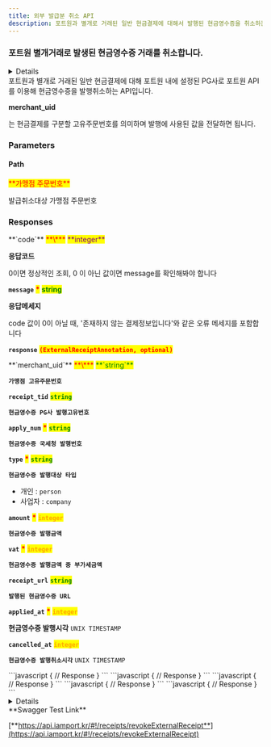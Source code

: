 ```yaml
---
title: 외부 발급분 취소 API
description: 포트원과 별개로 거래된 일반 현금결제에 대해서 발행된 현금영수증을 취소하는 API 입니다
---
```





### 포트원 별개거래로 발생된 현금영수증 거래를 취소합니다.

<Details>
<p slot="summary"><strong>지원되는 PG사</strong> 확인하기</p>

* **KG 이니시스**
* **NHN KCP**
* **헥토파이낸셜 (세틀뱅크)**
* **(구) 나이스페이먼츠**
* **KICC**
* **(신) 스마트로**
* **(신) 나이사스페이먼츠**
* **웰컴페이먼츠**

</Details>

<Swagger method="delete" path="/receipts/external/{merchant_uid}" baseUrl="https://api.iamport.kr" summary="포트원에서 발급하지 않은 PG발급 거래를 취소합니다.">
<SwaggerDescription>
포트원과 별개로 거래된 일반 현금결제에 대해 포트원 내에 설정된 PG사로 포트원 API를 이용해 현금영수증을 발행취소하는 API입니다. 

**merchant_uid**

는 현금결제를 구분할 고유주문번호를 의미하며 발행에 사용된 값을 전달하면 됩니다.

</SwaggerDescription>

### Parameters

#### Path

<SwaggerParameter name="merchant_uid" type="String" required="true">
<mark style="color:red;">**가맹점 주문번호**</mark>

발급취소대상 가맹점 주문번호

</SwaggerParameter>


### Responses

<SwaggerResponse status="200: OK" description="성공">
<Tabs>
<Tab title="ExternalReceiptResponse">
**`code`** <mark style="color:red;">**\***</mark> <mark style="color:purple;">**integer**</mark>

**응답코드**

0이면 정상적인 조회, 0 이 아닌 값이면 message를 확인해봐야 합니다



**`message`** <mark style="color:red;">**\***</mark> <mark style="color:green;">**string**</mark>

**응답메세지**

code 값이 0이 아닐 때, '존재하지 않는 결제정보입니다'와 같은 오류 메세지를 포함합니다



**`response`** <mark style="color:red;">**`(ExternalReceiptAnnotation, optional)`**</mark>

</Tab>
</Tabs>

<Tabs>
<Tab title="ExternalReceiptAnnotation">
**`merchant_uid`** <mark style="color:red;">**\***</mark> <mark style="color:green;">**`string`**</mark>

**`가맹점 고유주문번호`**



**`receipt_tid`** <mark style="color:green;">**`string`**</mark>

**`현금영수증 PG사 발행고유번호`**



**`apply_num`** <mark style="color:red;">**\***</mark> <mark style="color:green;">**`string`**</mark>

**`현금영수증 국세청 발행번호`**



**`type`** <mark style="color:red;">**\***</mark> <mark style="color:green;">**`string`**</mark>

**`현금영수증 발행대상 타입`**

* 개인 : `person`
* 사업자 : `company`



**`amount`** <mark style="color:red;">**\***</mark> <mark style="color:orange;">**`integer`**</mark>

**`현금영수증 발행금액`**



**`vat`** <mark style="color:red;">**\***</mark> <mark style="color:orange;">**`integer`**</mark>

**`현금영수증 발행금액 중 부가세금액`**



**`receipt_url`** <mark style="color:green;">**`string`**</mark>

**`발행된 현금영수증 URL`**


**`applied_at`** <mark style="color:red;">**\***</mark> <mark style="color:orange;">**`integer`**</mark>

**현금영수증 발행시각** `UNIX TIMESTAMP`



**`cancelled_at`** <mark style="color:orange;">**`integer`**</mark>

**`현금영수증 발행취소시각`** `UNIX TIMESTAMP`

</Tab>
</Tabs>

</SwaggerResponse>

<SwaggerResponse status="400: Bad Request" description="merchant_uid 파라미터가 누락된 경우">
```javascript
{
    // Response
}
```

</SwaggerResponse>

<SwaggerResponse status="401: Unauthorized" description="인증 Token이 전달되지 않았거나 유효하지 않은 경우">
```javascript
{
    // Response
}
```

</SwaggerResponse>

<SwaggerResponse status="404: Not Found" description="현금영수증 발행된 적이 없는 merchant_uid 에 대해 요청한 경우">
```javascript
{
    // Response
}
```

</SwaggerResponse>

<SwaggerResponse status="500: Internal Server Error" description="현금영수증 발행취소에 실패한 경우">
```javascript
{
    // Response
}
```

</SwaggerResponse>

<SwaggerResponse status="501: Not Implemented" description="현재 포트원이 현금영수증 관련 지원하지 않는 PG사인 경우">
```javascript
{
    // Response
}
```

</SwaggerResponse>
</Swagger>

<Details>
<p slot="summary">Response Model Schema</p>

```
{
  "code": 0,
  "message": "string",
  "response": {
    "merchant_uid": "string",
    "receipt_tid": "string",
    "apply_num": "string",
    "type": "person",
    "amount": 0,
    "vat": 0,
    "receipt_url": "string",
    "applied_at": 0,
    "cancelled_at": 0
  }
}
```

</Details>

<Hint style="success">
**Swagger Test Link**

[**https://api.iamport.kr/#!/receipts/revokeExternalReceipt**](https://api.iamport.kr/#!/receipts/revokeExternalReceipt)
</Hint>
